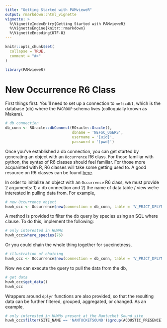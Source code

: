 ```yaml
---
title: "Getting Started with PAMvieweR"
output: rmarkdown::html_vignette
vignette: >
  %\VignetteIndexEntry{Getting Started with PAMvieweR}
  %\VignetteEngine{knitr::rmarkdown}
  %\VignetteEncoding{UTF-8}
---
```


```r
knitr::opts_chunk$set(
  collapse = TRUE,
  comment = "#>"
)
```

```r
library(PAMvieweR)
```

# New Occurrence R6 Class

First things first. You'll need to set up a connection to `nefscdb1`, which is the database (db) where the `PAGROUP` schema lives (colloquially known as Makara).

```r
# db connection
db_conn <- ROracle::dbConnect(ROracle::Oracle(), 
                              dbname = 'NEFSC_USERS',
                              username = '[uid]', 
                              password = '[pwd]')
```

Once you've established a db connection, you can get started by generating an object with an `Occurrence` R6 class. For those familiar with python, the syntax of R6 classes should feel familiar. For those more acquainted with R, R6 classes will take some getting used to. A good resource on R6 classes can be found [here](https://r6.r-lib.org/articles/Introduction.html).

In order to initialize an object with an `Occurrence` R6 class, we must provide 2 arguments: 1) a db connection and 2) the name of data table / view we're interested in pulling data from. For example,

```r
# new Occurrence object
huwh_occ <- Occurrence$new(connection = db_conn, table = 'V_PRJCT_DPLYMNT_DTCTN_O')
```

A method is provided to filter the db query by species using an SQL where clause. To do this, implement the following:

```r
# only interested in HUWHs
huwh_occ$where_species(76)
```

Or you could chain the whole thing together for succinctness,

```r
# illustration of chaining
huwh_occ <- Occurrence$new(connection = db_conn, table = 'V_PRJCT_DPLYMNT_DTCTN_O')$where_species(76)
```

Now we can execute the query to pull the data from the db,

```r
# get data
huwh_occ$get_data()
huwh_occ
```

Wrappers around `dplyr` functions are also provided, so that the resulting data can be further filtered, grouped, aggregated, or changed. As an example,

```r
# only interested in HUWHs present at the Nantucket Sound site
huwh_occ$filter(SITE_NAME == 'NANTUCKETSOUND')$group(ACOUSTIC_PRESENCE)$aggregate(n = dplyr::n())
```